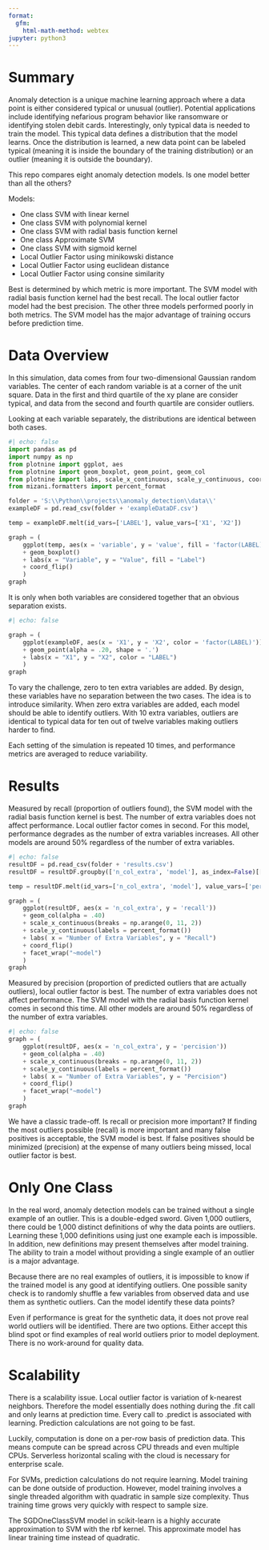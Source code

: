 ```yaml
---
format:
  gfm:
    html-math-method: webtex
jupyter: python3
---
```


# Summary
Anomaly detection is a unique machine learning approach where a data point is either considered typical or unusual (outlier). Potential applications include identifying nefarious program behavior like ransomware or identifying stolen debit cards. Interestingly, only typical data is needed to train the model. This typical data defines a distribution that the model learns. Once the distribution is learned, a new data point can be labeled typical (meaning it is inside the boundary of the training distribution) or an outlier (meaning it is outside the boundary).

This repo compares eight anomaly detection models. Is one model better than all the others?

Models:

* One class SVM with linear kernel
* One class SVM with polynomial kernel
* One class SVM with radial basis function kernel
* One class Approximate SVM
* One class SVM with sigmoid kernel
* Local Outlier Factor using minikowski distance
* Local Outlier Factor using euclidean distance
* Local Outlier Factor using consine similarity

Best is determined by which metric is more important. The SVM model with radial basis function kernel had the best recall. The local outlier factor model had the best precision. The other three models performed poorly in both metrics. The SVM model has the major advantage of training occurs before prediction time.


# Data Overview
In this simulation, data comes from four two-dimensional Gaussian random variables. The center of each random variable is at a corner of the unit square. Data in the first and third quartile of the xy plane are consider typical, and data from the second and fourth quartile are consider outliers.

Looking at each variable separately, the distributions are identical between both cases.

```python
#| echo: false
import pandas as pd
import numpy as np
from plotnine import ggplot, aes
from plotnine import geom_boxplot, geom_point, geom_col
from plotnine import labs, scale_x_continuous, scale_y_continuous, coord_flip, facet_wrap
from mizani.formatters import percent_format

folder = 'S:\\Python\\projects\\anomaly_detection\\data\\'
exampleDF = pd.read_csv(folder + 'exampleDataDF.csv')

temp = exampleDF.melt(id_vars=['LABEL'], value_vars=['X1', 'X2'])

graph = (
    ggplot(temp, aes(x = 'variable', y = 'value', fill = 'factor(LABEL)'))
    + geom_boxplot()
    + labs(x = "Variable", y = "Value", fill = "Label")
    + coord_flip()
    )
graph
```

It is only when both variables are considered together that an obvious separation exists.

```python
#| echo: false

graph = (
    ggplot(exampleDF, aes(x = 'X1', y = 'X2', color = 'factor(LABEL)'))
    + geom_point(alpha = .20, shape = '.')
    + labs(x = "X1", y = "X2", color = "LABEL")
    )
graph
```

To vary the challenge, zero to ten extra variables are added. By design, these variables have no separation between the two cases. The idea is to introduce similarity. When zero extra variables are added, each model should be able to identify outliers. With 10 extra variables, outliers are identical to typical data for ten out of twelve variables making outliers harder to find.

Each setting of the simulation is repeated 10 times, and performance metrics are averaged to reduce variability.

# Results
Measured by recall (proportion of outliers found), the SVM model with the radial basis function kernel is best. The number of extra variables does not affect performance. Local outlier factor comes in second. For this model, performance degrades as the number of extra variables increases. All other models are around 50% regardless of the number of extra variables.

```python
#| echo: false
resultDF = pd.read_csv(folder + 'results.csv')
resultDF = resultDF.groupby(['n_col_extra', 'model'], as_index=False)[['percision', 'recall']].mean()

temp = resultDF.melt(id_vars=['n_col_extra', 'model'], value_vars=['percision', 'recall'])

graph = (
    ggplot(resultDF, aes(x = 'n_col_extra', y = 'recall'))
    + geom_col(alpha = .40)
    + scale_x_continuous(breaks = np.arange(0, 11, 2))
    + scale_y_continuous(labels = percent_format())
    + labs( x = "Number of Extra Variables", y = "Recall")
    + coord_flip()
    + facet_wrap("~model")
    )
graph
```

Measured by precision (proportion of predicted outliers that are actually outliers), local outlier factor is best. The number of extra variables does not affect performance. The SVM model with the radial basis function kernel comes in second this time. All other models are around 50% regardless of the number of extra variables.

```python
#| echo: false
graph = (
    ggplot(resultDF, aes(x = 'n_col_extra', y = 'percision'))
    + geom_col(alpha = .40)
    + scale_x_continuous(breaks = np.arange(0, 11, 2))
    + scale_y_continuous(labels = percent_format())
    + labs( x = "Number of Extra Variables", y = "Percision")
    + coord_flip()
    + facet_wrap("~model")
    )
graph
```

We have a classic trade-off. Is recall or precision more important? If finding the most outliers possible (recall) is more important and many false positives is acceptable, the SVM model is best. If false positives should be minimized (precision) at the expense of many outliers being missed, local outlier factor is best.

# Only One Class
In the real word, anomaly detection models can be trained without a single example of an outlier. This is a double-edged sword. Given 1,000 outliers, there could be 1,000 distinct definitions of why the data points are outliers. Learning these 1,000 definitions using just one example each is impossible. In addition, new definitions may present themselves after model training. The ability to train a model without providing a single example of an outlier is a major advantage.

Because there are no real examples of outliers, it is impossible to know if the trained model is any good at identifying outliers. One possible sanity check is to randomly shuffle a few variables from observed data and use them as synthetic outliers. Can the model identify these data points?

Even if performance is great for the synthetic data, it does not prove real world outliers will be identified. There are two options. Either accept this blind spot or find examples of real world outliers prior to model deployment. There is no work-around for quality data.

# Scalability
There is a scalability issue. Local outlier factor is variation of k-nearest neighbors. Therefore the model essentially does nothing during the .fit call and only learns at prediction time. Every call to .predict is associated with learning. Prediction calculations are not going to be fast. 

Luckily, computation is done on a per-row basis of prediction data. This means compute can be spread across CPU threads and even multiple CPUs. Serverless horizontal scaling with the cloud is necessary for enterprise scale.

For SVMs, prediction calculations do not require learning. Model training can be done outside of production. However, model training involves a single threaded algorithm with quadratic in sample size complexity. Thus training time grows very quickly with respect to sample size.

The SGDOneClassSVM model in scikit-learn is a highly accurate approximation to SVM with the rbf kernel. This approximate model has linear training time instead of quadratic.

